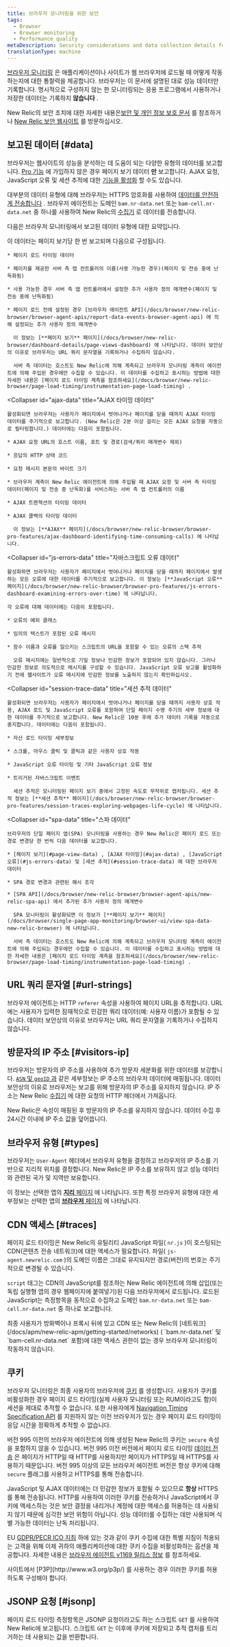 ```yaml
---
title: 브라우저 모니터링을 위한 보안
tags:
  - Browser
  - Browser monitoring
  - Performance quality
metaDescription: Security considerations and data collection details for browser.
translationType: machine
---
```


[브라우저 모니터링](/docs/browser/new-relic-browser/getting-started/introduction-new-relic-browser) 은 애플리케이션이나 사이트가 웹 브라우저에 로드될 때 어떻게 작동하는지에 대한 통찰력을 제공합니다. 브라우저는 이 문서에 설명된 대로 성능 데이터만 기록합니다. 명시적으로 구성하지 않는 한 모니터링되는 응용 프로그램에서 사용하거나 저장한 데이터는 기록하지 **않습니다** .

New Relic의 보안 조치에 대한 자세한 내용은[보안 및 개인 정보 보호 문서](/docs/using-new-relic/new-relic-security/security/security-matters-data-privacy-new-relic) 를 참조하거나 [New Relic 보안 웹사이트](https://newrelic.com/security) 를 방문하십시오.

## 보고된 데이터 [#data]

브라우저는 웹사이트의 성능을 분석하는 데 도움이 되는 다양한 유형의 데이터를 보고합니다. [Pro 기능](http://newrelic.com/browser-monitoring/pricing) 에 가입하지 않은 경우 페이지 보기 데이터 **만** 보고합니다. AJAX 요청, JavaScript 오류 및 세션 추적에 대한 [기능을 활성화](/docs/browser/new-relic-browser/welcome-new-relic-browser/new-relic-browser#enhanced-features) 할 수도 있습니다.

대부분의 데이터 유형에 대해 브라우저는 HTTPS 암호화를 사용하여 [데이터를 안전하게 전송합니다](/docs/browser/new-relic-browser/page-load-timing-resources/instrumentation-page-load-timing#transmission) . 브라우저 에이전트는 도메인 `bam.nr-data.net` 또는 `bam-cell.nr-data.net` 중 하나를 사용하여 New Relic의 [수집기](/docs/accounts-partnerships/getting-started-new-relic/glossary#collector) 로 데이터를 전송합니다.

다음은 브라우저 모니터링에서 보고된 데이터 유형에 대한 요약입니다.

<CollapserGroup>
  <Collapser
    id="page-view-data"
    title="페이지뷰 데이터"
  >
    이 데이터는 페이지 보기당 한 번 보고되며 다음으로 구성됩니다.

    * 페이지 로드 타이밍 데이터

    * 페이지를 제공한 서버 측 앱 컨트롤러의 이름(사용 가능한 경우)(페이지 및 전송 중에 난독화됨)

    * 사용 가능한 경우 서버 측 앱 컨트롤러에서 설정한 추가 사용자 정의 매개변수(페이지 및 전송 중에 난독화됨)

    * 페이지 로드 전에 설정된 경우 [브라우저 에이전트 API](/docs/browser/new-relic-browser/browser-agent-apis/report-data-events-browser-agent-api) 에 의해 설정되는 추가 사용자 정의 매개변수

      이 정보는 [**페이지 보기** 페이지](/docs/browser/new-relic-browser/dashboard-details/page-views-dashboard) 에 나타납니다. 데이터 보안상의 이유로 브라우저는 URL 쿼리 문자열을 기록하거나 수집하지 않습니다.

      서버 측 데이터는 호스트도 New Relic에 의해 계측되고 브라우저 모니터링 계측이 에이전트에 의해 주입된 경우에만 수집할 수 있습니다. 이 데이터를 수집하고 표시하는 방법에 대한 자세한 내용은 [페이지 로드 타이밍 계측을 참조하세요](/docs/browser/new-relic-browser/page-load-timing/instrumentation-page-load-timing) .
  </Collapser>

  <Collapser
    id="ajax-data"
    title="AJAX 타이밍 데이터"
  >
    활성화되면 브라우저는 사용자가 페이지에서 벗어나거나 페이지를 닫을 때까지 AJAX 타이밍 데이터를 주기적으로 보고합니다. (New Relic은 2분 이상 걸리는 모든 AJAX 요청을 자동으로 필터링합니다.) 데이터에는 다음이 포함됩니다.

    * AJAX 요청 URL의 호스트 이름, 포트 및 경로(검색/쿼리 매개변수 제외)

    * 응답의 HTTP 상태 코드

    * 요청 메시지 본문의 바이트 크기

    * 브라우저 계측이 New Relic 에이전트에 의해 주입될 때 AJAX 요청 및 서버 측 타이밍 데이터(페이지 및 전송 중 난독화)를 서비스하는 서버 측 앱 컨트롤러의 이름

    * AJAX 트랜잭션의 타이밍 데이터

    * AJAX 콜백의 타이밍 데이터

      이 정보는 [**AJAX** 페이지](/docs/browser/new-relic-browser/browser-pro-features/ajax-dashboard-identifying-time-consuming-calls) 에 나타납니다.
  </Collapser>

  <Collapser
    id="js-errors-data"
    title="자바스크립트 오류 데이터"
  >
    활성화하면 브라우저는 사용자가 페이지에서 벗어나거나 페이지를 닫을 때까지 페이지에서 발생하는 모든 오류에 대한 데이터를 주기적으로 보고합니다. 이 정보는 [**JavaScript 오류** 페이지](/docs/browser/new-relic-browser/browser-pro-features/js-errors-dashboard-examining-errors-over-time) 에 나타납니다.

    각 오류에 대해 데이터에는 다음이 포함됩니다.

    * 오류의 예외 클래스

    * 임의의 텍스트가 포함된 오류 메시지

    * 함수 이름과 오류를 일으키는 스크립트의 URL을 포함할 수 있는 오류의 스택 추적

      오류 메시지에는 일반적으로 기밀 정보나 민감한 정보가 포함되어 있지 않습니다. 그러나 민감한 정보로 의도적으로 메시지를 구성할 수 있습니다. JavaScript 오류 보고를 활성화하기 전에 웹사이트가 오류 메시지에 민감한 정보를 노출하지 않는지 확인하십시오.
  </Collapser>

  <Collapser
    id="session-trace-data"
    title="세션 추적 데이터"
  >
    활성화되면 브라우저는 사용자가 페이지에서 벗어나거나 페이지를 닫을 때까지 사용자 상호 작용, AJAX 로드 및 JavaScript 오류를 포함하여 단일 페이지 수명 주기의 세부 정보에 대한 데이터를 주기적으로 보고합니다. New Relic은 10분 후에 추가 데이터 기록을 자동으로 중지합니다. 데이터에는 다음이 포함됩니다.

    * 자산 로드 타이밍 세부정보

    * 스크롤, 마우스 클릭 및 클릭과 같은 사용자 상호 작용

    * JavaScript 오류 타이밍 및 기타 JavaScript 오류 정보

    * 트리거된 자바스크립트 이벤트

      세션 추적은 모니터링된 페이지 보기 중에서 고정된 속도로 무작위로 캡처됩니다. 세션 추적 정보는 [**세션 추적** 페이지](/docs/browser/new-relic-browser/browser-pro-features/session-traces-exploring-webpages-life-cycle) 에 나타납니다.
  </Collapser>

  <Collapser
    id="spa-data"
    title="스파 데이터"
  >
    브라우저의 단일 페이지 앱(SPA) 모니터링을 사용하는 경우 New Relic은 페이지 로드 또는 경로 변경당 한 번씩 다음 데이터를 보고합니다.

    * [페이지 보기](#page-view-data) , [AJAX 타이밍](#ajax-data) , [JavaScript 오류](#js-errors-data) 및 [세션 추적](#session-trace-data) 에 대한 브라우저 데이터

    * SPA 경로 변경과 관련된 해시 조각

    * [SPA API](/docs/browser/new-relic-browser/browser-agent-apis/new-relic-spa-api) 에서 추가된 추가 사용자 정의 매개변수

      SPA 모니터링이 활성화되면 이 정보가 [**페이지 보기** 페이지](/docs/browser/single-page-app-monitoring/browser-ui/view-spa-data-new-relic-browser) 에 나타납니다.

      서버 측 데이터는 호스트도 New Relic에 의해 계측되고 브라우저 모니터링 계측이 에이전트에 의해 주입되는 경우에만 수집할 수 있습니다. 이 데이터를 수집하고 표시하는 방법에 대한 자세한 내용은 [페이지 로드 타이밍 계측을 참조하세요](/docs/browser/new-relic-browser/page-load-timing/instrumentation-page-load-timing) .
  </Collapser>
</CollapserGroup>

## URL 쿼리 문자열 [#url-strings]

브라우저 에이전트는 HTTP `referer` 속성을 사용하여 페이지 URL을 추적합니다. URL에는 사용자가 입력한 잠재적으로 민감한 쿼리 데이터(예: 사용자 이름)가 포함될 수 있습니다. 데이터 보안상의 이유로 브라우저는 URL 쿼리 문자열을 기록하거나 수집하지 않습니다.

## 방문자의 IP 주소 [#visitors-ip]

브라우저는 방문자의 IP 주소를 사용하여 추가 방문자 세분화를 위한 데이터를 보강합니다. [`ASN` 및 `geoID` 과](/docs/browser/new-relic-browser/browser-pro-features/filterable-geography-webpage-metrics-location#metrics) 같은 세부정보는 IP 주소의 브라우저 데이터에 매핑됩니다. 데이터 보안상의 이유로 브라우저는 보고를 위해 방문자의 IP 주소를 유지하지 않습니다. IP 주소는 New Relic [수집기](/docs/accounts-partnerships/getting-started-new-relic/glossary#collector) 에 대한 요청의 HTTP 헤더에서 가져옵니다.

New Relic은 속성이 매핑된 후 방문자의 IP 주소를 유지하지 않습니다. 데이터 수집 후 24시간 이내에 IP 주소 값을 덮어씁니다.

## 브라우저 유형 [#types]

브라우저는 `User-Agent` 헤더에서 브라우저 유형을 결정하고 브라우저의 IP 주소를 기반으로 지리적 위치를 결정합니다. New Relic은 IP 주소를 보유하지 않고 성능 데이터와 관련된 국가 및 지역만 보유합니다.

이 정보는 선택한 앱의 [**지리** 페이지](/docs/browser/new-relic-browser/additional-standard-features/geography-webpage-performance-location) 에 나타납니다. 또한 특정 브라우저 유형에 대한 세부정보는 선택한 앱의 [**브라우저** 페이지](/docs/browser/new-relic-browser/additional-standard-features/browsers-problem-patterns-type-or-location) 에 나타납니다.

## CDN 액세스 [#traces]

페이지 로드 타이밍은 New Relic의 유틸리티 JavaScript 파일( `nr.js` )이 호스팅되는 CDN(콘텐츠 전송 네트워크)에 대한 액세스가 필요합니다. 파일( `js-agent.newrelic.com` )의 도메인 이름은 그대로 유지되지만 경로(버전)의 번호는 주기적으로 변경될 수 있습니다.

`script` 태그는 CDN의 JavaScript를 참조하는 New Relic 에이전트에 의해 삽입(또는 독립 실행형 앱의 경우 웹페이지에 붙여넣기)된 다음 브라우저에서 로드됩니다. 로드된 JavaScript는 측정항목을 동적으로 수집하고 도메인 `bam.nr-data.net` 또는 `bam-cell.nr-data.net` 중 하나로 보고합니다.

<Callout variant="important">
  최종 사용자가 방화벽이나 프록시 뒤에 있고 CDN 또는 New Relic의 [네트워크](/docs/apm/new-relic-apm/getting-started/networks) ( `bam.nr-data.net` 및 `bam-cell.nr-data.net` 포함)에 대한 액세스 권한이 없는 경우 브라우저 모니터링이 작동하지 않습니다.
</Callout>

## 쿠키

브라우저 모니터링은 최종 사용자의 브라우저에 [쿠키](/docs/browser/new-relic-browser/page-load-timing-resources/new-relic-cookies) 를 생성합니다. 사용자가 쿠키를 비활성화한 경우 페이지 로드 타이밍(실제 사용자 모니터링 또는 RUM이라고도 함)이 세션을 제대로 추적할 수 없습니다. 또한 사용자에게 [Navigation Timing Specification API](/docs/browser/new-relic-browser/browser-agent-apis/navigation-timing-api) 를 지원하지 않는 이전 브라우저가 있는 경우 페이지 로드 타이밍이 응답 시간을 정확하게 추적할 수 없습니다.

버전 995 이전의 브라우저 에이전트에 의해 생성된 New Relic의 쿠키는 `secure` 속성을 포함하지 않을 수 있습니다. 버전 995 이전 버전에서 페이지 로드 타이밍 [데이터 전송](/docs/browser/new-relic-browser/page-load-timing-resources/instrumentation-page-load-timing#transmission) 은 페이지가 HTTP일 때 HTTP를 사용하지만 페이지가 HTTPS일 때 HTTPS를 사용하기 때문입니다. 버전 995 이상의 모든 브라우저 에이전트 버전은 항상 쿠키에 대해 `secure` 플래그를 사용하고 HTTPS를 통해 전송합니다.

JavaScript 및 AJAX 데이터에는 더 민감한 정보가 포함될 수 있으므로 **항상** HTTPS를 통해 전송됩니다. HTTP를 사용하여 이러한 쿠키를 전송하거나 JavaScript에서 쿠키에 액세스하는 것은 보안 결정을 내리거나 계정에 대한 액세스를 허용하는 데 사용되지 않기 때문에 심각한 보안 위험이 아닙니다. 성능 데이터를 수집하는 데만 사용되며 식별 가능한 데이터는 난독 처리됩니다.

EU [GDPR/PECR ICO 지침](https://ico.org.uk/for-organisations/guide-to-pecr/cookies-and-similar-technologies/) 하에 있는 것과 같이 쿠키 수집에 대한 특별 지침이 적용되는 고객을 위해 이제 귀하의 애플리케이션에 대한 쿠키 수집을 비활성화하는 옵션을 제공합니다. 자세한 내용은 [브라우저 에이전트 v1169 릴리스 정보](/docs/release-notes/new-relic-browser-release-notes/browser-agent-release-notes/browser-agent-v1169) 를 참조하세요.

<Callout variant="important">
  사이트에서 [P3P](http://www.w3.org/p3p/) 를 사용하는 경우 이러한 쿠키를 허용하도록 구성해야 합니다.
</Callout>

## JSONP 요청 [#jsonp]

페이지 로드 타이밍 측정항목은 JSONP 요청이라고도 하는 스크립트 `GET` 를 사용하여 New Relic에 보고됩니다. 스크립트 `GET` 는 이후에 쿠키에 저장되고 추적 캡처를 트리거하는 데 사용되는 값을 반환합니다.